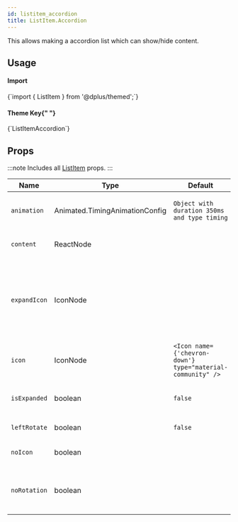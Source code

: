 ```yaml
---
id: listitem_accordion
title: ListItem.Accordion
---
```



<IconsStyle />

This allows making a accordion list which can show/hide content.

## Usage

<div class="row inline-flex-center">
  <div class="col col--3">
    <h4>Import</h4>
  </div>
  <div class="col col--9">
    <CodeBlock>{`import { ListItem } from '@dplus/themed';`}</CodeBlock>
  </div>
  <div class="col col--3">
    <h4>
      Theme Key{" "}
      <a href="../customizing#using-themeprovider">
        <BiInfoCircle />
      </a>
    </h4>
  </div>
  <div class="col col--9">
    <CodeBlock>{`ListItemAccordion`}</CodeBlock>
  </div>
</div>

<Usage />

## Props

:::note
Includes all [ListItem](listitem#props) props.
:::

<div class='table-responsive'>

| Name         | Type                           | Default                                                    | Description                                                                     |
| ------------ | ------------------------------ | ---------------------------------------------------------- | ------------------------------------------------------------------------------- |
| `animation`  | Animated.TimingAnimationConfig | `Object with duration 350ms and type timing`               | Decide whether to show animation.                                               |
| `content`    | ReactNode                      |                                                            | Similar to ListItem's child.                                                    |
| `expandIcon` | IconNode                       |                                                            | Icon when Accordion is expanded, if not provided `icon` will be rotated 180deg. |
| `icon`       | IconNode                       | `<Icon name={'chevron-down'} type="material-community" />` | Icon for unexpanded Accordion.                                                  |
| `isExpanded` | boolean                        | `false`                                                    | Decide if Accordion is Expanded.                                                |
| `leftRotate` | boolean                        | `false`                                                    | Rotate Icon left side                                                           |
| `noIcon`     | boolean                        |                                                            | Don't show accordion icon.                                                      |
| `noRotation` | boolean                        |                                                            | Don't rotate when Accordion is expanded.                                        |

</div>
